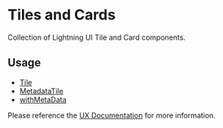 # Tiles and Cards

Collection of Lightning UI Tile and Card components.

## Usage

* [Tile](?path=/docs/elements-tile--basic)
* [MetadataTile](?path=/docs/elements-metadatatile--basic)
* [withMetaData](?path=/docs/patterns-withmetadata--basic)

Please reference the [UX Documentation](https://etwiki.sys.comcast.net/display/XDSS/Tile+previews) for more information.
